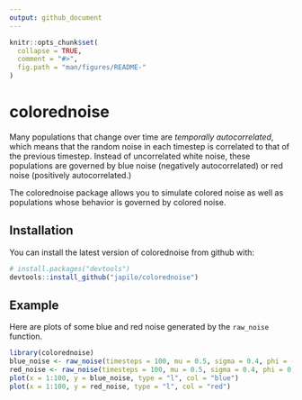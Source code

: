 ```yaml
---
output: github_document
---
```


<!-- README.md is generated from README.Rmd. Please edit that file -->

```r
knitr::opts_chunk$set(
  collapse = TRUE,
  comment = "#>",
  fig.path = "man/figures/README-"
)
```
# colorednoise

Many populations that change over time are *temporally autocorrelated*, which means that the random noise in each timestep is correlated to that of the previous timestep. Instead of uncorrelated white noise, these populations are governed by blue noise (negatively autocorrelated) or red noise (positively autocorrelated.)

The colorednoise package allows you to simulate colored noise as well as populations whose behavior is governed by colored noise.

## Installation

You can install the latest version of colorednoise from github with:

```r
# install.packages("devtools")
devtools::install_github("japilo/colorednoise")
```

## Example

Here are plots of some blue and red noise generated by the `raw_noise` function.

```r
library(colorednoise)
blue_noise <- raw_noise(timesteps = 100, mu = 0.5, sigma = 0.4, phi = -0.5)
red_noise <- raw_noise(timesteps = 100, mu = 0.5, sigma = 0.4, phi = 0.5)
plot(x = 1:100, y = blue_noise, type = "l", col = "blue")
plot(x = 1:100, y = red_noise, type = "l", col = "red")
```

